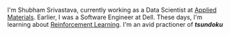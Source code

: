 I'm Shubham Srivastava, currently working as a Data Scientist at [Applied Materials](https://www.youtube.com/watch?v=5UJJ_OAwaFk). Earlier, I was a Software Engineer at Dell.
These days, I'm learning about [Reinforcement Learning](https://www.youtube.com/playlist?list=PLqYmG7hTraZDM-OYHWgPebj2MfCFzFObQ).
I'm an avid practioner of ***tsundoku***

